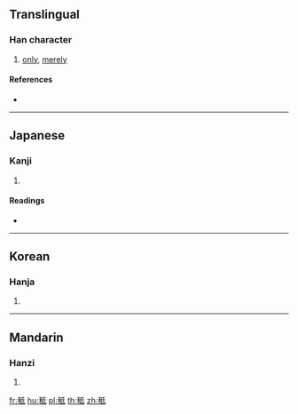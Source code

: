 {{character info/new}}
==Translingual==

===Han character===
{{Han char|rn=115|rad=禾|as=05|sn=10|four=22940|canj=HDHPM}}

# [[only]], [[merely]]

====References====
* {{Han ref|kx=0852.020|dkj=25000|dj=1276.050|hdz=42601.030|uh=79EA|ud=31210|bh=D2F2|bd=54002}}

----

==Japanese==

===Kanji===
{{ja-kanji|grade=|rs=禾05}}

# {{defn|lang=ja|sort=禾05}}

====Readings====
* {{ja-readings|on=[[ち]] (chi)|kun=[[みのる]] (minoru)|nanori=}}

----

==Korean==

===Hanja===
{{ko-hanja|hangeul=지|eumhun=|rv=ji|mr=chi|y=ci}}

# {{defn|lang=ko|sort=禾05}}

----

==Mandarin==

===Hanzi===
{{cmn-hanzi|pin=[[zhī]] ([[zhi1]])|wg=chih<sup>1</sup>}}

# {{defn|lang=cmn|sort=禾05}}

[[fr:秪]]
[[hu:秪]]
[[pl:秪]]
[[th:秪]]
[[zh:秪]]
